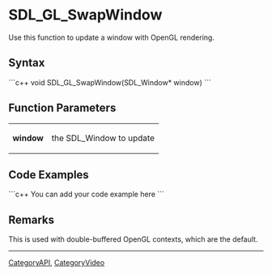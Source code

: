 <!-- pragma section-numbers off -->
<!-- pragma disable-camelcase -->

= SDL_GL_SwapWindow =
Use this function to update a window with OpenGL rendering.


== Syntax ==
```c++
void SDL_GL_SwapWindow(SDL_Window* window)
```

== Function Parameters ==
{|
|'''window'''
|the SDL_Window to update
|}

== Code Examples ==
```c++
You can add your code example here
```

== Remarks ==
This is used with double-buffered OpenGL contexts, which are the default.


----
[[CategoryAPI]], [[CategoryVideo]]
